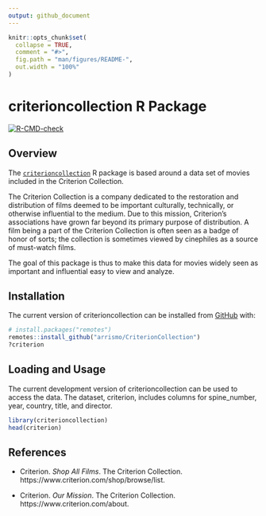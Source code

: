 ```yaml
---
output: github_document
---
```


<!-- README.md is generated from README.Rmd. Please edit that file -->

```r
knitr::opts_chunk$set(
  collapse = TRUE,
  comment = "#>",
  fig.path = "man/figures/README-",
  out.width = "100%"
)
```

# criterioncollection R Package

<!-- badges: start -->
[![R-CMD-check](https://github.com/arrismo/CriterionCollection/workflows/R-CMD-check/badge.svg)](https://github.com/arrismo/CriterionCollection/actions)
<!-- badges: end -->

## Overview

The [`criterioncollection`](https://github.com/arrismo/criterioncollection) R package is based around a data set of movies included in the Criterion Collection.

The Criterion Collection is a company dedicated to the restoration and distribution of films deemed to be important culturally, technically, or otherwise influential to the medium. Due to this mission, Criterion's associations have grown far beyond its primary purpose of distribution. A film being a part of the Criterion Collection is often seen as a badge of honor of sorts; the collection is sometimes viewed by cinephiles as a source of must-watch films.

The goal of this package is thus to make this data for movies widely seen as important and influential easy to view and analyze.

## Installation

The current version of criterioncollection can be installed from [GitHub](https://github.com/) with:

``` r
# install.packages("remotes")
remotes::install_github("arrismo/CriterionCollection")
?criterion
```

## Loading and Usage

The current development version of criterioncollection can be used to access the data. The dataset, criterion, includes columns for spine_number, year, country, title, and director.

```r
library(criterioncollection)
head(criterion)
```

## References

* Criterion. _Shop All Films_. The Criterion Collection. https://www.criterion.com/shop/browse/list.

* Criterion. _Our Mission_. The Criterion Collection. https://www.criterion.com/about.
